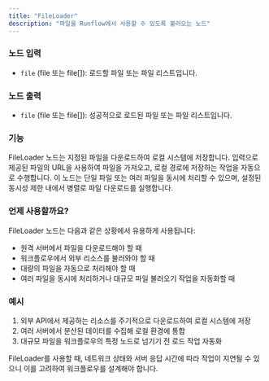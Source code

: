 ```yaml
---
title: "FileLoader"
description: "파일을 Runflow에서 사용할 수 있도록 불러오는 노드"
---
```

### 노드 입력

- `file` (file 또는 file[]): 로드할 파일 또는 파일 리스트입니다.

### 노드 출력

- `file` (file 또는 file[]): 성공적으로 로드된 파일 또는 파일 리스트입니다.

### 기능

FileLoader 노드는 지정된 파일을 다운로드하여 로컬 시스템에 저장합니다. 입력으로 제공된 파일의 URL을 사용하여 파일을 가져오고, 로컬 경로에 저장하는 작업을 자동으로 수행합니다. 이 노드는 단일 파일 또는 여러 파일을 동시에 처리할 수 있으며, 설정된 동시성 제한 내에서 병렬로 파일 다운로드를 실행합니다.

### 언제 사용할까요?

FileLoader 노드는 다음과 같은 상황에서 유용하게 사용됩니다:

- 원격 서버에서 파일을 다운로드해야 할 때
- 워크플로우에서 외부 리소스를 불러와야 할 때
- 대량의 파일을 자동으로 처리해야 할 때
- 여러 파일을 동시에 처리하거나 대규모 파일 불러오기 작업을 자동화할 때

### 예시

1. 외부 API에서 제공하는 리소스를 주기적으로 다운로드하여 로컬 시스템에 저장
2. 여러 서버에서 분산된 데이터를 수집해 로컬 환경에 통합
3. 대규모 파일을 워크플로우의 특정 노드로 넘기기 전 로드 작업 자동화

<Info>
  FileLoader를 사용할 때, 네트워크 상태와 서버 응답 시간에 따라 작업이 지연될 수 있으니 이를 고려하여 워크플로우를 설계해야 합니다.
</Info>